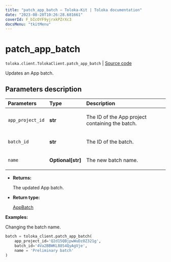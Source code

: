 ```yaml
---
title: "patch_app_batch — Toloka-Kit | Toloka documentation"
date: "2023-08-28T10:26:28.681661"
coverId: F_bIcOYF9yjrxkPZrXc3
docsMenu: "tkitMenu"
---
```


# patch_app_batch

`toloka.client.TolokaClient.patch_app_batch` | [Source code](https://github.com/Toloka/toloka-kit/blob/v1.2.1/src/client/__init__.py#L4367)

Updates an App batch.

## Parameters description

| Parameters | Type | Description |
| :----------| :----| :-----------|
`app_project_id`|**str**|<p>The ID of the App project containing the batch.</p>
`batch_id`|**str**|<p>The ID of the batch.</p>
`name`|**Optional\[str\]**|<p>The new batch name.</p>

* **Returns:**

  The updated App batch.

* **Return type:**

  [AppBatch](/docs/toloka-kit/reference/toloka.client.app.AppBatch)

**Examples:**

Changing the batch name.

```python
batch = toloka_client.patch_app_batch(
    app_project_id='Q2d15QBjpwWuDz8Z321g',
    batch_id='4Va2BBWKL88S4QyAgVje',
    name = 'Preliminary batch'
)
```
